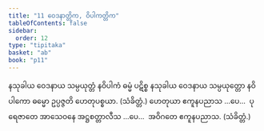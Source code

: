 ```yaml
---
title: "11 ဝေဒနာတ္တိက, ဝိပါကတ္တိက"
tableOfContents: false
sidebar:
  order: 12
type: "tipitaka"
basket: "ab"
book: "p11"
---
```



<DynamicBreadcrumb />

<Division number="43" book="p11" e="ch" v="40" p="151">

<Paragraph number="103" book="p11">
နသုခါယ ဝေဒနာယ သမ္ပယုတ္တံ နဝိပါကံ ဓမ္မံ ပဋိစ္စ နသုခါယ ဝေဒနာယ သမ္ပယုတ္တော နဝိပါကော ဓမ္မော ဥပ္ပဇ္ဇတိ ဟေတုပစ္စယာ. (သံခိတ္တံ.)
</Paragraph>

<Paragraph number="104" book="p11">
ဟေတုယာ ဧကူနပညာသ …ပေ…  ပုရေဇာတေ အာသေဝနေ အဋ္ဌစတ္တာလီသ …ပေ…  အဝိဂတေ ဧကူနပညာသ. (သံခိတ္တံ.)
</Paragraph>
</Division>